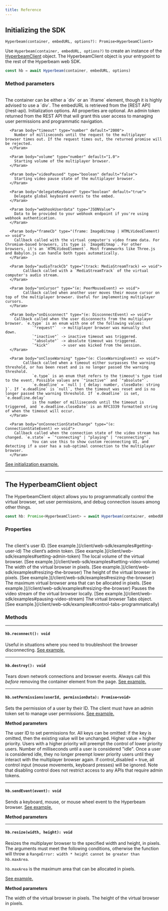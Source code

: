 ```yaml
---
title: Reference
---
```


## Initializing the SDK

`Hyperbeam(container, embedURL, options?): Promise<HyperbeamClient>`

Use `Hyperbeam(container, embedURL, options?)` to create an instance of the [HyperbeamClient](/client/web-sdk/reference#the-hyperbeamclient-object) object. The HyperbeamClient object is your entrypoint to the rest of the Hyperbeam web SDK.

```js JavaScript
const hb = await Hyperbeam(container, embedURL, options)
```

### Method parameters
<br />
<Param body="container" type="HTMLDivElement | HTMLIFrameElement">
	The container can be either a `div` or an `iframe` element, though it is highly advised to use a `div`.
</Param>

<Param body="embedURL" type="string">
	The embedURL is retrieved from the [REST API](/rest-api).
</Param>

<Param body="options" optional type="HyperbeamOptions Object">
  Initialization options. All properties are optional.
  <Expandable>
      <Param body="adminToken" type="string">
        An admin token returned from the REST API that will grant this user access to managing user permissions and programmatic navigation.
      </Param>

      <Param body="timeout" type="number" default="2000">
        Number of milliseconds until the request to the multiplayer browser times out. If the request times out, the returned promise will be rejected.
      </Param>

      <Param body="volume" type="number" default="1.0">
        Starting volume of the multiplayer browser.
      </Param>

      <Param body="videoPaused" type="boolean" default="false">
        Starting video pause state of the multiplayer browser.
      </Param>

      <Param body="delegateKeyboard" type="boolean" default="true">
        Delegate global keyboard events to the embed.
      </Param>

      <Param body="webhookUserdata" type="JSONValue">
        Data to be provided to your webhook endpoint if you're using webhook authentication.
      </Param>

      <Param body="frameCb" type="(frame: ImageBitmap | HTMLVideoElement) => void">
        Callback called with the virtual computer's video frame data. For Chromium-based browsers, its type is `ImageBitmap`. For other browsers, it's an `HTMLVideoElement`. Most frameworks like Three.js and Babylon.js can handle both types automatically.
      </Param>

      <Param body="audioTrackCb" type="(track: MediaStreamTrack) => void">
    		Callback called with a `MediaStreamTrack` of the virtual computer's audio stream.
      </Param>

      <Param body="onCursor" type="(e: PeerMouseEvent) => void">
    		Callback called when another user moves their mouse cursor on top of the multiplayer browser. Useful for implementing multiplayer cursors.
      </Param>

      <Param body="onDisconnect" type="(e: DisconnectEvent) => void">
      	Callback called when the user disconnects from the multiplayer browser. `e.type` is an enum with one of the following values:
				`"request"`  -> multiplayer browser was manually shut down.
				`"inactive"` -> inactive timeout was triggered.
				`"absolute"` -> absolute timeout was triggered.
				`"kick"`     -> user was kicked from the session.
      </Param>

      <Param body="onCloseWarning" type="(e: CloseWarningEvent) => void">
    		Callback called when a timeout either surpasses the warning threshold, or has been reset and is no longer passed the warning threshold.
				`e.type` is an enum that refers to the timeout's type tied to the event. Possible values are `"inactive"` and `"absolute"`.
				`e.deadline` = `null | { delay: number, closeDate: string }`. If `e.deadline` is `null`, then the timeout was reset and is no longer passed the warning threshold. If `e.deadline` is set, `e.deadline.delay`
				is the number of milliseconds until the timeout is triggered, and `e.deadline.closeDate` is an RFC3339 formatted string of when the timeout will occur.
      </Param>

      <Param body="onConnectionStateChange" type="(e: ConnectionStateEvent) => void">
      	Callback called when the connection state of the video stream has changed. `e.state` = `"connecting" | "playing" | "reconnecting"`.
				You can use this to show custom reconnecting UI, and detecting if a user has a sub-optimal connection to the multiplayer browser.
      </Param>
  </Expandable>
</Param>

[See initialization example.](/client/web-sdk/examples#loading-a-virtual-browser)

---
## The HyperbeamClient object

The HyperbeamClient object allows you to programmatically control the virtual browser, set user permissions, and debug connection issues among other things.

```js JavaScript
const hb: Promise<HyperbeamClient> = await Hyperbeam(container, embedURL, options)
```

### Properties
<br />
<Param body="hb.userId" type="string">
  The client's user ID. [See example.](/client/web-sdk/examples#getting-user-id)
</Param>

<Param body="hb.adminToken" type="string">
 The client’s admin token. [See example.](/client/web-sdk/examples#setting-admin-token)
</Param>

<Param body="hb.volume" type="number">
	The local volume of the virtual browser. [See example.](/client/web-sdk/examples#setting-video-volume)
</Param>

<Param body="hb.width" type="number">
  The width of the virtual browser in pixels. [See example.](/client/web-sdk/examples#resizing-the-browser)
</Param>

<Param body="hb.height" type="number">
  The height of the virtual browser in pixels. [See example.](/client/web-sdk/examples#resizing-the-browser)
</Param>

<Param body="hb.maxArea" type="number">
  The maximum virtual browser area that can be allocated in pixels. [See example.](//client/web-sdk/examples#resizing-the-browser)
</Param>

<Param body="hb.videoPaused" type="boolean">
  Pauses the video stream of the virtual browser locally. [See example.](/client/web-sdk/examples#pausing-video-stream)
</Param>

<Param body="hb.tabs" type="Tabs Object">
  The virtual browser Tabs object. [See example.](/client/web-sdk/examples#control-tabs-programmatically)
</Param>


### Methods
---

#### `hb.reconnect(): void`

Useful in situations where you need to troubleshoot the browser disconnecting. [See example.](/client/web-sdk/examples#manual-reconnection)

---

#### `hb.destroy(): void`

 Tears down network connections and browser events. Always call this *before* removing the container element from the page. [See example.](/client/web-sdk/examples#destroying-the-embed)

---

#### `hb.setPermissions(userId, permissionData): Promise<void>`

Sets the permission of a user by their ID. The client must have an admin token set to manage user permissions. [See example.](/client/web-sdk/examples#setting-permissions)

**Method parameters**

<Param body="userId" type="string">
	The user ID to set permissions for.
</Param>

<Param body="permissionData" type="object">
	All keys can be omitted: if the key is omitted, then the existing value will be unchanged.
	<Expandable>
		<Param body="priority" type="number" default="0">
			Higher value = higher priority. Users with a higher priority will preempt the control of lower priority users.
		</Param>
		<Param body="idle_timeout" type="number">
			Number of milliseconds until a user is considered "idle". Once a user is considered idle, they no longer preempt lower priority users until they interact with the multiplayer browser again.
		</Param>
		<Param body="control_disabled" type="boolean" default="<control_disable_default>">
			If control_disabled = true, all control input (mouse movements, keyboard presses) will be ignored. Note that disabling control does not restrict access to any APIs that require admin tokens.
		</Param>
	</Expandable>
</Param>

---

#### `hb.sendEvent(event): void`

Sends a keyboard, mouse, or mouse wheel event to the Hyperbeam browser. [See example.](/client/web-sdk/examples#send-events-programmatically)

**Method parameters**

<Param body="event" type="KeyEvent | MouseEvent | WheelEvent">
</Param>

---

#### `hb.resize(width, height): void`

Resizes the multiplayer browser to the specified width and height, in pixels. The arguments must meet the following conditions, otherwise the function will throw a `RangeError: width * height cannot be greater than hb.maxArea`.

`hb.maxArea` is the maximum area that can be allocated in pixels.

[See example.](/client/web-sdk/examples#resizing-the-browser)

**Method parameters**

<Param body="width" type="number">
	The width of the virtual browser in pixels.
</Param>

<Param body="height" type="number">
	The height of the virtual browser in pixels.
</Param>
